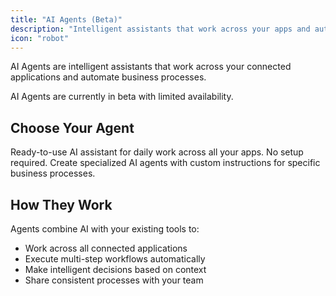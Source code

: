 ```yaml
---
title: "AI Agents (Beta)"
description: "Intelligent assistants that work across your apps and automate your business processes"
icon: "robot"
---
```


AI Agents are intelligent assistants that work across your connected applications and automate business processes.

<Note>
AI Agents are currently in beta with limited availability.
</Note>

## Choose Your Agent

<CardGroup cols={2}>
  <Card title="Universal Agent" icon="robot" href="/agents/universal-agent">
    Ready-to-use AI assistant for daily work across all your apps. No setup required.
  </Card>

  <Card title="Custom Agents" icon="wrench" href="/agents/custom-agents">
    Create specialized AI agents with custom instructions for specific business processes.
  </Card>
</CardGroup>

## How They Work

Agents combine AI with your existing tools to:
- Work across all connected applications
- Execute multi-step workflows automatically
- Make intelligent decisions based on context
- Share consistent processes with your team 